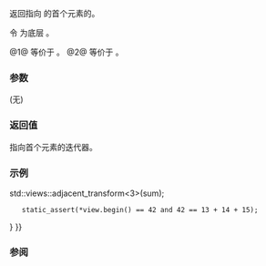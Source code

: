 {{cpp/ranges/adjacent_transform_view/title|begin}}
{{cpp/ranges/adjacent_transform_view/navbar}}

{{dcl begin}}
{{dcl|num=1|since=c++23|1=
constexpr auto begin();
}}
{{dcl|num=2|since=c++23|1=
constexpr auto begin() const
    requires ranges::range&lt;const InnerView&gt; &amp;&amp;
        std::regular_invocable&lt;const F&amp;,
            /*REPEAT*/(ranges::range_reference_t&lt;const V&gt;, N)...&gt;;
}}
{{dcl end}}

返回指向 {{rlpt|/|adjacent_transform_view}} 的首个元素的{{rlp|iterator|迭代器}}。

令 {{rlpi|/#数据成员|inner_}} 为底层 {{lc|ranges::adjacent_view}}。

@1@ 等价于 {{c|1=return /*iterator*/&lt;false&gt;(*this, inner_.begin());}}。
@2@ 等价于 {{c|1=return /*iterator*/&lt;true&gt;(*this, inner_.begin());}}。

===参数===
(无)

===返回值===
指向首个元素的迭代器。

===示例===
{{example
|code=
#include &lt;ranges&gt;

int main()
{
    auto sum = [](auto... args) { return (... + args); };

    constexpr auto view = std::views::iota(13, 1337)
                        {{!}} std::views::adjacent_transform&lt;3&gt;(sum);

    static_assert(*view.begin() == 42 and 42 == 13 + 14 + 15);
}
}}

===参阅===
{{dsc begin}}
{{dsc inc|cpp/ranges/adaptor/dsc end|adjacent_transform_view}}
{{dsc inc|cpp/ranges/dsc begin}}
{{dsc end}}

{{langlinks|en|es|ja|ru}}